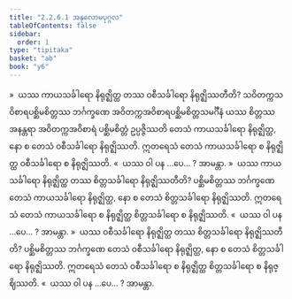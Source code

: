 ```yaml
---
title: "2.2.6.1 အနုလောမပုဂ္ဂလ"
tableOfContents: false
sidebar:
  order: 1
type: "tipitaka"
basket: "ab"
book: "y6"
---
```



<DynamicBreadcrumb />

<Division number="118" book="y6" e="ch" v="34" p="40">

<Paragraph number="520" book="y6">
»  ယဿ ကာယသင်္ခါရော နိရုဇ္ဈိတ္ထ တဿ ဝစီသင်္ခါရော နိရုဇ္ဈိဿတီတိ?
</Paragraph>

<Paragraph number="521" book="y6">
သဝိတက္ကသဝိစာရပစ္ဆိမစိတ္တဿ ဘင်္ဂက္ခဏေ အဝိတက္ကအဝိစာရပစ္ဆိမစိတ္တသမင်္ဂီနံ ယဿ စိတ္တဿ အနန္တရာ အဝိတက္ကအဝိစာရံ ပစ္ဆိမစိတ္တံ ဥပ္ပဇ္ဇိဿတိ တေသံ ကာယသင်္ခါရော နိရုဇ္ဈိတ္ထ, နော စ တေသံ ဝစီသင်္ခါရော နိရုဇ္ဈိဿတိ. ဣတရေသံ တေသံ ကာယသင်္ခါရော စ နိရုဇ္ဈိတ္ထ ဝစီသင်္ခါရော စ နိရုဇ္ဈိဿတိ.
</Paragraph>

<Paragraph number="522" book="y6">
«  ယဿ ဝါ ပန …ပေ… ? အာမန္တာ.
</Paragraph>

<Paragraph number="523" book="y6">
»  ယဿ ကာယသင်္ခါရော နိရုဇ္ဈိတ္ထ တဿ စိတ္တသင်္ခါရော နိရုဇ္ဈိဿတီတိ?
</Paragraph>

<Paragraph number="524" book="y6">
ပစ္ဆိမစိတ္တဿ ဘင်္ဂက္ခဏေ တေသံ ကာယသင်္ခါရော နိရုဇ္ဈိတ္ထ, နော စ တေသံ စိတ္တသင်္ခါရော နိရုဇ္ဈိဿတိ. ဣတရေသံ တေသံ ကာယသင်္ခါရော စ နိရုဇ္ဈိတ္ထ စိတ္တသင်္ခါရော စ နိရုဇ္ဈိဿတိ.
</Paragraph>

<Paragraph number="525" book="y6">
«  ယဿ ဝါ ပန …ပေ… ? အာမန္တာ.
</Paragraph>

</Division>
<Division number="119" book="y6" e="ch" v="34" p="40">

<Paragraph number="526" book="y6">
»  ယဿ ဝစီသင်္ခါရော နိရုဇ္ဈိတ္ထ တဿ စိတ္တသင်္ခါရော နိရုဇ္ဈိဿတီတိ?
</Paragraph>

<Paragraph number="527" book="y6">
ပစ္ဆိမစိတ္တဿ ဘင်္ဂက္ခဏေ တေသံ ဝစီသင်္ခါရော နိရုဇ္ဈိတ္ထ, နော စ တေသံ စိတ္တသင်္ခါရော နိရုဇ္ဈိဿတိ. ဣတရေသံ တေသံ ဝစီသင်္ခါရော စ နိရုဇ္ဈိတ္ထ စိတ္တသင်္ခါရော စ နိရုဇ္ဈိဿတိ.
</Paragraph>

<Paragraph number="528" book="y6">
«  ယဿ ဝါ ပန …ပေ… ? အာမန္တာ.
</Paragraph>
</Division>